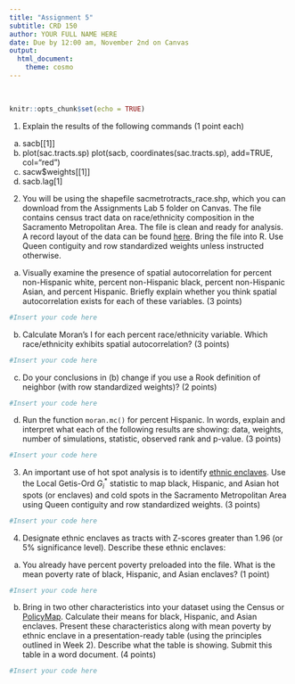 ```yaml
---
title: "Assignment 5"
subtitle: CRD 150
author: YOUR FULL NAME HERE
date: Due by 12:00 am, November 2nd on Canvas
output: 
  html_document:
    theme: cosmo
---
```

\

```r
knitr::opts_chunk$set(echo = TRUE)
```

1. Explain the results of the following commands (1 point each)
a. sacb[[1]]
b. plot(sac.tracts.sp)
   plot(sacb, coordinates(sac.tracts.sp), add=TRUE, col="red")
c. sacw$weights[[1]]
d. sacb.lag[1]

2. You will be using the shapefile sacmetrotracts_race.shp, which you can download from the Assignments Lab 5 folder on Canvas. The file contains census tract data on race/ethnicity composition in the Sacramento Metropolitan Area. The file is clean and ready for analysis. A record layout of the data can be found [here](https://raw.githubusercontent.com/crd150/data/master/assgn5_question2_codebook.txt). Bring the file into R. Use Queen contiguity and row standardized weights unless instructed otherwise.

a. Visually examine the presence of spatial autocorrelation for percent non-Hispanic white, percent non-Hispanic black, percent non-Hispanic Asian, and percent Hispanic. Briefly explain whether you think spatial autocorrelation exists for each of these variables. (3 points)

```r
#Insert your code here
```

b. Calculate Moran's I for each percent race/ethnicity variable. Which race/ethnicity exhibits spatial autocorrelation? (3 points)

```r
#Insert your code here
```

c. Do your conclusions in (b) change if you use a Rook definition of neighbor (with row standardized weights)? (2 points)

```r
#Insert your code here
```

d. Run the function `moran.mc()` for percent Hispanic. In words, explain and interpret what each of the following results are showing: data, weights, number of simulations, statistic, observed rank and p-value. (3 points)

```r
#Insert your code here
```


3. An important use of hot spot analysis is to identify [ethnic enclaves](https://en.wikipedia.org/wiki/Ethnic_enclave). Use the Local Getis-Ord $G_i^*$ statistic to map black, Hispanic, and Asian hot spots (or enclaves) and cold spots in the Sacramento Metropolitan Area using Queen contiguity and row standardized weights. (3 points)

```r
#Insert your code here
```

4. Designate ethnic enclaves as tracts with Z-scores greater than 1.96 (or 5% significance level).  Describe these ethnic enclaves:

a. You already have percent poverty preloaded into the file. What is the mean poverty rate of black, Hispanic, and Asian enclaves? (1 point)

```r
#Insert your code here
```

b. Bring in two other characteristics into your dataset using the Census or [PolicyMap](https://crd150.github.io/policymap.html). Calculate their means for black, Hispanic, and Asian enclaves.  Present these characteristics along with mean poverty by ethnic enclave in a presentation-ready table (using the principles outlined in Week 2). Describe what the table is showing.  Submit this table in a word document. (4 points)

```r
#Insert your code here
```
